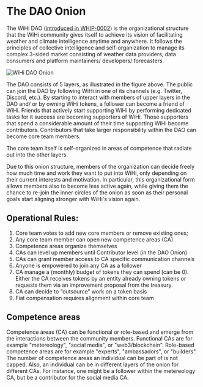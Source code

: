 # The DAO Onion

The WiHi DAO ([introduced in WHIP-0002](https://github.com/wihi-labs/WHIP/blob/main/0002-wihi-dao/main.md)) is the organizational structure that
the WiHi community gives itself to achieve its
vision of facilitating weather and climate intelligence
 anytime and anywhere. It follows the principles of collective intelligence
 and self-organization to manage its complex 3-sided market consisting of 
 weather data providers, data consumers and platform maintainers/ developers/ forecasters.

 ![WiHi DAO Onion](../img/wihi_DAO_onion.png)

 The DAO consists of 5 layers, as illustrated in the figure above. The public can join the DAO by following WiHi in one of its channels (e.g. Twitter, Discord, etc.). By starting to interact with members of upper layers in the DAO and/ or by owning WiHi tokens, a follower can become a friend of WiHi. Friends that actively start supporting WiHi by performing dedicated tasks for it success are becoming supporters of WiHi. Those supporters that spend a considerable amount of their time supporting WiHi become contributors. Contributors that take larger responsibility within the DAO can become core team members.

The core team itself is self-organized in areas of competence that radiate out into the other layers.

Due to this onion structure, members of the organization can decide freely how much time and work they want to put into WiHi, only depending
on their current interests and motivation. In particular, this organizational form allows members also to become less active again, 
while giving them the chance to re-join the inner circles of the onion as soon as their personal goals start aligning stronger with WiHi's vision again.

## Operational Rules:

1. Core team votes to add new core members or remove existing ones;
2. Any core team member can open new competence areas (CA)
3. Competence areas organize themselves
4. CAs can level up members until Contributor level (in the DAO Onion)
5. CAs can grant member access to CA specific communication channels
6. Anyone is empowered to join any CA as a follower
7. CA manage a (monthly) budget of tokens they can spend (can be 0). Either the CA receives tokens by an entity already owning tokens or requests them via an improvement proposal from the treasury.
8. CA can decide to “outsource” work on a token basis
9. Fiat compensation requires alignment within core team

## Competence areas

Competence areas (CA) can be functional or role-based and emerge from the interactions between the community members.
Functional CAs are for example "metereology", "social media", or "web3/blockchain".
Role-based competence areas are for example "experts", "ambassadors", or "builders". 
The number of competence areas an individual can be part of is not capped. 
Also, an individual can be in different layers of the onion for different CAs.
For instance, one might be a follower within the metereology CA, but be a contributor for the social media CA. 
